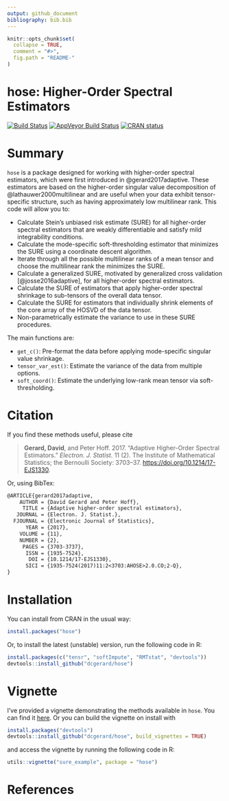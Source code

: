 ```yaml
---
output: github_document
bibliography: bib.bib
---
```


<!-- README.md is generated from README.Rmd. Please edit that file -->

```r
knitr::opts_chunk$set(
  collapse = TRUE,
  comment = "#>",
  fig.path = "README-"
)
```
# hose: Higher-Order Spectral Estimators
[![Build Status](https://travis-ci.org/dcgerard/hose.svg?branch=master)](https://travis-ci.org/dcgerard/hose)
[![AppVeyor Build Status](https://ci.appveyor.com/api/projects/status/github/dcgerard/hose?branch=master&svg=true)](https://ci.appveyor.com/project/dcgerard/hose)
[![CRAN status](https://www.r-pkg.org/badges/version/hose)](https://CRAN.R-project.org/package=hose)

# Summary
`hose` is a package designed for working with higher-order spectral
estimators, which were first introduced in @gerard2017adaptive. These
estimators are based on the higher-order singular value decomposition
of @lathauwer2000multilinear and are useful when your data exhibit
tensor-specific structure, such as having approximately low
multilinear rank. This code will allow you to:

- Calculate Stein's unbiased risk estimate (SURE) for all higher-order
  spectral estimators that are weakly differentiable and satisfy mild
  integrability conditions.
- Calculate the mode-specific soft-thresholding estimator that
  minimizes the SURE using a coordinate descent algorithm.
- Iterate through all the possible multilinear ranks of a mean tensor
  and choose the multilinear rank the minimizes the SURE.
- Calculate a generalized SURE, motivated by generalized cross
  validation [@josse2016adaptive], for all higher-order spectral
  estimators.
- Calculate the SURE of estimators that apply higher-order spectral
  shrinkage to sub-tensors of the overall data tensor.
- Calculate the SURE for estimators that individually shrink elements
  of the core array of the HOSVD of the data tensor.
- Non-parametrically estimate the variance to use in these SURE
  procedures.
  
  
The main functions are:

- `get_c()`: Pre-format the data before applying mode-specific singular value 
  shrinkage.
- `tensor_var_est()`: Estimate the variance of the data from multiple options.
- `soft_coord()`: Estimate the underlying low-rank mean tensor via
  soft-thresholding.

# Citation

If you find these methods useful, please cite

> **Gerard, David**, and Peter Hoff. 2017. "Adaptive Higher-Order
> Spectral Estimators." *Electron. J. Statist.* 11 (2). The Institute
> of Mathematical Statistics; the Bernoulli Society:
> 3703--37. <https://doi.org/10.1214/17-EJS1330>.

Or, using BibTex:

``` tex
@ARTICLE{gerard2017adaptive,
    AUTHOR = {David Gerard and Peter Hoff},
     TITLE = {Adaptive higher-order spectral estimators},
   JOURNAL = {Electron. J. Statist.},
  FJOURNAL = {Electronic Journal of Statistics},
      YEAR = {2017},
    VOLUME = {11},
    NUMBER = {2},
     PAGES = {3703-3737},
      ISSN = {1935-7524},
       DOI = {10.1214/17-EJS1330},
      SICI = {1935-7524(2017)11:2<3703:AHOSE>2.0.CO;2-Q},
}
```

# Installation

You can install from CRAN in the usual way:
```r
install.packages("hose")
```

Or, to install the latest (unstable) version, run the following code in R:
```r
install.packages(c("tensr", "softImpute", "RMTstat", "devtools"))
devtools::install_github("dcgerard/hose")
```

# Vignette

I've provided a vignette demonstrating the methods available in
`hose`. You can find it
[here](http://dcgerard.github.io/code/sure_example.html). Or you can
build the vignette on install with

```r
install.packages("devtools")
devtools::install_github("dcgerard/hose", build_vignettes = TRUE)
```

and access the vignette by running the following code in R:

```r
utils::vignette("sure_example", package = "hose")
```

# References

